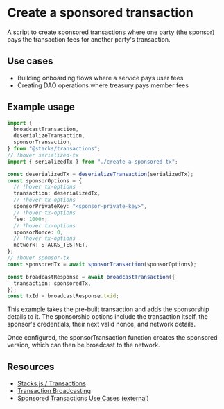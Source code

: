# Create a sponsored transaction

A script to create sponsored transactions where one party (the sponsor) pays the transaction fees for another party's transaction.

## Use cases

- Building onboarding flows where a service pays user fees
- Creating DAO operations where treasury pays member fees

## Example usage

```typescript -cn
import {
  broadcastTransaction,
  deserializeTransaction,
  sponsorTransaction,
} from "@stacks/transactions";
// !hover serialized-tx
import { serializedTx } from "./create-a-sponsored-tx";

const deserializedTx = deserializeTransaction(serializedTx);
const sponsorOptions = {
  // !hover tx-options
  transaction: deserializedTx,
  // !hover tx-options
  sponsorPrivateKey: "<sponsor-private-key>",
  // !hover tx-options
  fee: 1000n;
  // !hover tx-options
  sponsorNonce: 0,
  // !hover tx-options
  network: STACKS_TESTNET,
};
// !hover sponsor-tx
const sponsoredTx = await sponsorTransaction(sponsorOptions);

const broadcastResponse = await broadcastTransaction({
  transaction: sponsoredTx,
});
const txId = broadcastResponse.txid;
```

This example takes the <HoverLink href="hover:serialized-tx">pre-built transaction</HoverLink> and adds the sponsorship details to it. The <HoverLink href="hover:tx-options">sponsorship options</HoverLink> include the transaction itself, the sponsor's credentials, their next valid nonce, and network details.

Once configured, the <HoverLink href="hover:sponsor-tx" className="text-[var(--ch-9)]">sponsorTransaction</HoverLink> function creates the sponsored version, which can then be broadcast to the network.

## Resources

- [Stacks.js / Transactions](/stacks/stacks.js/packages/transactions)
- [Transaction Broadcasting](/stacks/stacks.js/guides/broadcast-transactions)
- [Sponsored Transactions Use Cases (external)](https://tx2.app/docs)
